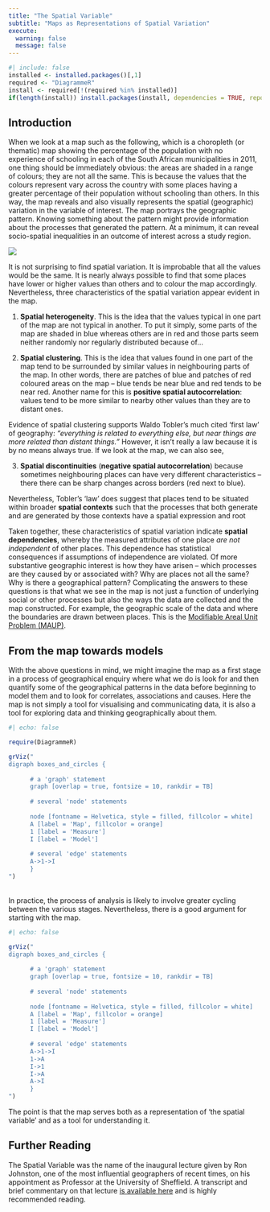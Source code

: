 ```yaml
---
title: "The Spatial Variable"
subtitle: "Maps as Representations of Spatial Variation"
execute: 
  warning: false
  message: false
---
```


```r
#| include: false
installed <- installed.packages()[,1]
required <- "DiagrammeR"
install <- required[!(required %in% installed)]
if(length(install)) install.packages(install, dependencies = TRUE, repos = "https://cloud.r-project.org")
```

## Introduction

When we look at a map such as the following, which is a choropleth (or thematic) map showing the percentage of the population with no experience of schooling in each of the South African municipalities in 2011, one thing should be immediately obvious: the areas are shaded in a range of colours; they are not all the same. This is because the values that the colours represent vary across the country with some places having a greater percentage of their population without schooling than others. In this way, the map reveals and also visually represents the spatial (geographic) variation in the variable of interest. The map portrays the geographic pattern. Knowing something about the pattern might provide information about the processes that generated the pattern. At a minimum, it can reveal socio-spatial inequalities in an outcome of interest across a study region. 

![](noschool.jpg)

It is not surprising to find spatial variation. It is improbable that all the values would be the same. It is nearly always possible to find that some places have lower or higher values than others and to colour the map accordingly. Nevertheless, three characteristics of the spatial variation appear evident in the map.

1. **Spatial heterogeneity**. This is the idea that the values typical in one part of the map are not typical in another. To put it simply, some parts of the map are shaded in blue whereas others are in red and those parts seem neither randomly nor regularly distributed because of...

2. **Spatial clustering**. This is the idea that values found in one part of the map tend to be surrounded by similar values in neighbouring parts of the map. In other words, there are patches of blue and patches of red coloured areas on the map -- blue tends be near blue and red tends to be near red. Another name for this is **positive spatial autocorrelation**: values tend to be more similar to nearby other values than they are to distant ones.

Evidence of spatial clustering supports Waldo Tobler's much cited 'first law' of geography: *"everything is related to everything else, but near things are more related than distant things."* However, it isn't really a law because it is by no means always true. If we look at the map, we can also see,

3. **Spatial discontinuities** (**negative spatial autocorrelation**) because sometimes neighbouring places can have very different characteristics -- there there can be sharp changes across borders (red next to blue). 

Nevertheless, Tobler's 'law' does suggest that places tend to be situated within broader **spatial contexts** such that the processes that both generate and are generated by those contexts have a spatial expression and root

Taken together, these characteristics of spatial variation indicate **spatial dependencies**, whereby the measured attributes of one place *are not independent* of other places. This dependence has statistical consequences if assumptions of independence are violated. Of more substantive geographic interest is how they have arisen -- which processes are they caused by or associated with? Why are places not all the same? Why is there a geographical pattern? Complicating the answers to these questions is that what we see in the map is not just a function of underlying social or other processes but also the ways the data are collected and the map constructed. For example, the geographic scale of the data and where the boundaries are drawn between places. This is the [Modifiable Areal Unit Problem (MAUP)](https://en.wikipedia.org/wiki/Modifiable_areal_unit_problem){target="_blank"}.

## From the map towards models

With the above questions in mind, we might imagine the map as a first stage in a process of geographical enquiry where what we do is look for and then quantify some of the geographical patterns in the data before beginning to model them and to look for correlates, associations and causes. Here the map is not simply a tool for visualising and communicating data, it is also a tool for exploring data and thinking geographically about them.

```r
#| echo: false

require(DiagrammeR)

grViz("
digraph boxes_and_circles {
      
      # a 'graph' statement
      graph [overlap = true, fontsize = 10, rankdir = TB]
      
      # several 'node' statements
      
      node [fontname = Helvetica, style = filled, fillcolor = white]
      A [label = 'Map', fillcolor = orange]
      1 [label = 'Measure']
      I [label = 'Model']
      
      # several 'edge' statements
      A->1->I
      }
")
```

</br>
In practice, the process of analysis is likely to involve greater cycling between the various stages. Nevertheless, there is a good argument for starting with the map.


```r
#| echo: false

grViz("
digraph boxes_and_circles {
      
      # a 'graph' statement
      graph [overlap = true, fontsize = 10, rankdir = TB]
      
      # several 'node' statements
      
      node [fontname = Helvetica, style = filled, fillcolor = white]
      A [label = 'Map', fillcolor = orange]
      1 [label = 'Measure']
      I [label = 'Model']
      
      # several 'edge' statements
      A->1->I
      1->A
      I->1
      I->A
      A->I
      }
")
```

The point is that the map serves both as a representation of 'the spatial variable' and as a tool for understanding it.

## Further Reading

The Spatial Variable was the name of the inaugural lecture given by Ron Johnston, one of the most influential geographers of recent times, on his appointment as Professor at the University of Sheffield. A transcript and brief commentary on that lecture [is available here](https://www.tandfonline.com/doi/epub/10.1080/14702541.2022.2089722?needAccess=true){target="_blank"} and is highly recommended reading.


